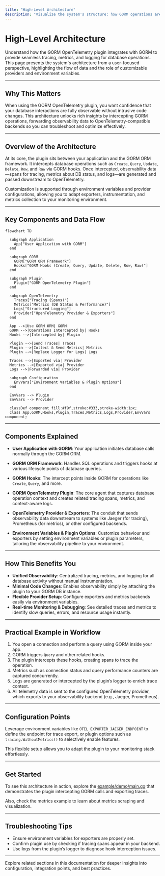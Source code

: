 ```yaml
---
title: "High-Level Architecture"
description: "Visualize the system's structure: how GORM operations are intercepted by the plugin, how traces, metrics, and logs flow to OpenTelemetry, and how providers and environment variables enable customization. Includes a mermaid diagram for clarity."
---
```


# High-Level Architecture

Understand how the GORM OpenTelemetry plugin integrates with GORM to provide seamless tracing, metrics, and logging for database operations. This page presents the system's architecture from a user-focused perspective, highlighting the flow of data and the role of customizable providers and environment variables.

---

## Why This Matters

When using the GORM OpenTelemetry plugin, you want confidence that your database interactions are fully observable without intrusive code changes. This architecture unlocks rich insights by intercepting GORM operations, forwarding observability data to OpenTelemetry-compatible backends so you can troubleshoot and optimize effectively.

---

## Overview of the Architecture

At its core, the plugin sits between your application and the GORM ORM framework. It intercepts database operations such as `Create`, `Query`, `Update`, `Delete`, `Row`, and `Raw` via GORM hooks. Once intercepted, observability data—spans for tracing, metrics about DB status, and logs—are generated and passed downstream to OpenTelemetry.

Customization is supported through environment variables and provider configurations, allowing you to adapt exporters, instrumentation, and metrics collection to your monitoring environment.

---

## Key Components and Data Flow

```mermaid
flowchart TD

  subgraph Application
    App["User Application with GORM"]
  end

  subgraph GORM
    GORM["GORM ORM Framework"]
    Hooks["GORM Hooks (Create, Query, Update, Delete, Row, Raw)"]
  end

  subgraph Plugin
    Plugin["GORM OpenTelemetry Plugin"]
  end

  subgraph OpenTelemetry
    Traces["Tracing (Spans)"]
    Metrics["Metrics (DB Status & Performance)"]
    Logs["Structured Logging"]
    Provider["OpenTelemetry Provider & Exporters"]
  end

  App -->|Use GORM ORM| GORM
  GORM -->|Operations Intercepted by| Hooks
  Hooks -->|Intercepted by| Plugin

  Plugin -->|Send Traces| Traces
  Plugin -->|Collect & Send Metrics| Metrics
  Plugin -->|Replace Logger for Logs| Logs

  Traces -->|Exported via| Provider
  Metrics -->|Exported via| Provider
  Logs -->|Forwarded via| Provider

  subgraph Configuration
    EnvVars["Environment Variables & Plugin Options"]
  end

  EnvVars --> Plugin
  EnvVars --> Provider

  classDef component fill:#f9f,stroke:#333,stroke-width:1px;
  class App,GORM,Hooks,Plugin,Traces,Metrics,Logs,Provider,EnvVars component;
```

---

## Components Explained

- **User Application with GORM**: Your application initiates database calls normally through the GORM ORM.

- **GORM ORM Framework**: Handles SQL operations and triggers hooks at various lifecycle points of database queries.

- **GORM Hooks**: The intercept points inside GORM for operations like `Create`, `Query`, and more.

- **GORM OpenTelemetry Plugin**: The core agent that captures database operation context and creates related tracing spans, metrics, and context-aware logs.

- **OpenTelemetry Provider & Exporters**: The conduit that sends observability data downstream to systems like Jaeger (for tracing), Prometheus (for metrics), or other configured backends.

- **Environment Variables & Plugin Options**: Customize behaviour and exporters by setting environment variables or plugin parameters, tailoring the observability pipeline to your environment.

---

## How This Benefits You

- **Unified Observability**: Centralized tracing, metrics, and logging for all database activity without manual instrumentation.
- **Minimal Code Changes**: Enables observability simply by attaching the plugin to your GORM DB instance.
- **Flexible Provider Setup**: Configure exporters and metrics backends easily via environment variables.
- **Real-time Monitoring & Debugging**: See detailed traces and metrics to identify slow queries, errors, and resource usage instantly.

---

## Practical Example in Workflow

1. You open a connection and perform a query using GORM inside your app.
2. GORM triggers `Query` and other related hooks.
3. The plugin intercepts these hooks, creating spans to trace the operation.
4. Metrics such as connection status and query performance counters are captured concurrently.
5. Logs are generated or intercepted by the plugin’s logger to enrich trace context.
6. All telemetry data is sent to the configured OpenTelemetry provider, which exports to your observability backend (e.g., Jaeger, Prometheus).

---

## Configuration Points

Leverage environment variables like `OTEL_EXPORTER_JAEGER_ENDPOINT` to define the endpoint for trace export, or plugin options such as `tracing.WithoutMetrics()` to selectively enable features.

This flexible setup allows you to adapt the plugin to your monitoring stack effortlessly.

---

## Get Started

To see this architecture in action, explore the [example/demo/main.go](https://github.com/go-gorm/opentelemetry/blob/main/examples/demo/main.go) that demonstrates the plugin intercepting GORM calls and exporting traces.

Also, check the metrics example to learn about metrics scraping and visualization.

---

## Troubleshooting Tips

- Ensure environment variables for exporters are properly set.
- Confirm plugin use by checking if tracing spans appear in your backend.
- Use logs from the plugin’s logger to diagnose hook interception issues.

---

Explore related sections in this documentation for deeper insights into configuration, integration points, and best practices.
